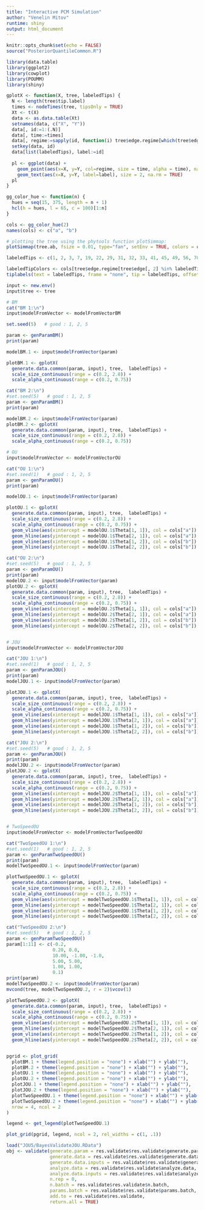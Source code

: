 ```yaml
---
title: "Interactive PCM Simulation"
author: "Venelin Mitov"
runtime: shiny
output: html_document
---
```


```r
knitr::opts_chunk$set(echo = FALSE)
source("PosteriorQuantileCommon.R")

library(data.table)
library(ggplot2)
library(cowplot)
library(POUMM)
library(shiny)

gplotX <- function(X, tree, labeledTips) {
  N <- length(tree$tip.label)
  times <- nodeTimes(tree, tipsOnly = TRUE)
  Xt <- t(X)
  data <- as.data.table(Xt)
  setnames(data, c("X", "Y"))
  data[, id:=1:(.N)]
  data[, time:=times]
  data[, regime:=sapply(id, function(i) tree$edge.regime[which(tree$edge[, 2]==i)])]
  setkey(data, id)
  data[list(labeledTips), label:=id]
  
  pl <- ggplot(data) + 
    geom_point(aes(x=X, y=Y, col=regime, size = time, alpha = time), na.rm = TRUE) +
    geom_text(aes(x=X, y=Y, label=label), size = 2, na.rm = TRUE)
  pl
}
```


```r
gg_color_hue <- function(n) {
  hues = seq(15, 375, length = n + 1)
  hcl(h = hues, l = 65, c = 100)[1:n]
}

cols <- gg_color_hue(2)
names(cols) <- c("a", "b")

# plotting the tree using the phytools function plotSimmap:
plotSimmap(tree.ab, fsize = 0.01, type="fan", setEnv = TRUE, colors = cols)

labeledTips <- c(1, 2, 3, 7, 19, 22, 29, 31, 32, 33, 41, 45, 49, 56, 70, 72, 93, 109, 169, 170, 178, 191, 209, 212, 214, 224, 234, 252, 253, 262, 267, 282, 287, 295, 324, 346, 350, 352, 369, 372, 392, 412, 413, 418, 439, 448, 452, 465, 478, 499, 500, 501, 503, 506, 507, 511, 514, 515)

labeledTipColors <- cols[tree$edge.regime[tree$edge[, 2] %in% labeledTips]]
tiplabels(text = labeledTips, frame = "none", tip = labeledTips, offset = 0.25, cex=0.6, col = labeledTipColors)

```


```r
input <- new.env()
input$tree <- tree

# BM
cat("BM 1:\n")
input$modelFromVector <- modelFromVectorBM

set.seed(5)   # good : 1, 2, 5

param <- genParamBM()
print(param)

modelBM.1 <- input$modelFromVector(param)

plotBM.1 <- gplotX(
  generate.data.common(param, input), tree,  labeledTips) + 
  scale_size_continuous(range = c(0.2, 2.8)) +
  scale_alpha_continuous(range = c(0.2, 0.75))

cat("BM 2:\n")
#set.seed(5)   # good : 1, 2, 5
param <- genParamBM()
print(param)

modelBM.2 <- input$modelFromVector(param)
plotBM.2 <- gplotX(
  generate.data.common(param, input), tree,  labeledTips) + 
  scale_size_continuous(range = c(0.2, 2.8)) +
  scale_alpha_continuous(range = c(0.2, 0.75))

# OU
input$modelFromVector <- modelFromVectorOU

cat("OU 1:\n")
#set.seed(1)   # good : 1, 2, 5
param <- genParamOU()
print(param)

modelOU.1 <- input$modelFromVector(param)

plotOU.1 <- gplotX(
  generate.data.common(param, input), tree,  labeledTips) + 
  scale_size_continuous(range = c(0.2, 2.8)) +
  scale_alpha_continuous(range = c(0.2, 0.75)) +
  geom_vline(aes(xintercept = modelOU.1$Theta[1, 1]), col = cols["a"]) +
  geom_hline(aes(yintercept = modelOU.1$Theta[2, 1]), col = cols["a"]) +
  geom_vline(aes(xintercept = modelOU.1$Theta[1, 2]), col = cols["b"]) +
  geom_hline(aes(yintercept = modelOU.1$Theta[2, 2]), col = cols["b"])

cat("OU 2:\n")
#set.seed(5)   # good : 1, 2, 5
param <- genParamOU()
print(param)
modelOU.2 <- input$modelFromVector(param)
plotOU.2 <- gplotX(
  generate.data.common(param, input), tree,  labeledTips) + 
  scale_size_continuous(range = c(0.2, 2.8)) +
  scale_alpha_continuous(range = c(0.2, 0.75)) +
  geom_vline(aes(xintercept = modelOU.2$Theta[1, 1]), col = cols["a"]) +
  geom_hline(aes(yintercept = modelOU.2$Theta[2, 1]), col = cols["a"]) +
  geom_vline(aes(xintercept = modelOU.2$Theta[1, 2]), col = cols["b"]) +
  geom_hline(aes(yintercept = modelOU.2$Theta[2, 2]), col = cols["b"])


# JOU
input$modelFromVector <- modelFromVectorJOU

cat("JOU 1:\n")
#set.seed(1)   # good : 1, 2, 5
param <- genParamJOU()
print(param)
modelJOU.1 <- input$modelFromVector(param)

plotJOU.1 <- gplotX(
  generate.data.common(param, input), tree,  labeledTips) + 
  scale_size_continuous(range = c(0.2, 2.8)) +
  scale_alpha_continuous(range = c(0.2, 0.75)) +
  geom_vline(aes(xintercept = modelJOU.1$Theta[1, 1]), col = cols["a"]) +
  geom_hline(aes(yintercept = modelJOU.1$Theta[2, 1]), col = cols["a"]) +
  geom_vline(aes(xintercept = modelJOU.1$Theta[1, 2]), col = cols["b"]) +
  geom_hline(aes(yintercept = modelJOU.1$Theta[2, 2]), col = cols["b"])

cat("JOU 2:\n")
#set.seed(5)   # good : 1, 2, 5
param <- genParamJOU()
print(param)
modelJOU.2 <- input$modelFromVector(param)
plotJOU.2 <- gplotX(
  generate.data.common(param, input), tree,  labeledTips) + 
  scale_size_continuous(range = c(0.2, 2.8)) +
  scale_alpha_continuous(range = c(0.2, 0.75)) +
  geom_vline(aes(xintercept = modelJOU.2$Theta[1, 1]), col = cols["a"]) +
  geom_hline(aes(yintercept = modelJOU.2$Theta[2, 1]), col = cols["a"]) +
  geom_vline(aes(xintercept = modelJOU.2$Theta[1, 2]), col = cols["b"]) +
  geom_hline(aes(yintercept = modelJOU.2$Theta[2, 2]), col = cols["b"])


# TwoSpeedOU
input$modelFromVector <- modelFromVectorTwoSpeedOU

cat("TwoSpeedOU 1:\n")
#set.seed(1)   # good : 1, 2, 5
param <- genParamTwoSpeedOU()
print(param)
modelTwoSpeedOU.1 <- input$modelFromVector(param)

plotTwoSpeedOU.1 <- gplotX(
  generate.data.common(param, input), tree,  labeledTips) + 
  scale_size_continuous(range = c(0.2, 2.8)) +
  scale_alpha_continuous(range = c(0.2, 0.75)) +
  geom_vline(aes(xintercept = modelTwoSpeedOU.1$Theta[1, 1]), col = cols["a"]) +
  geom_hline(aes(yintercept = modelTwoSpeedOU.1$Theta[2, 1]), col = cols["a"]) +
  geom_vline(aes(xintercept = modelTwoSpeedOU.1$Theta[1, 2]), col = cols["b"]) +
  geom_hline(aes(yintercept = modelTwoSpeedOU.1$Theta[2, 2]), col = cols["b"])

cat("TwoSpeedOU 2:\n")
#set.seed(5)   # good : 1, 2, 5
param <- genParamTwoSpeedOU()
param[1:11] <- c(-0.2, 
                 0.20, 0.0,
                 10.00, -1.00, -1.0,
                 5.00, 5.00, 
                 1.00, 1.00,
                 0.1)
print(param)
modelTwoSpeedOU.2 <- input$modelFromVector(param)
mvcond(tree, modelTwoSpeedOU.2, r = 2)$vcov(1)

plotTwoSpeedOU.2 <- gplotX(
  generate.data.common(param, input), tree,  labeledTips) + 
  scale_size_continuous(range = c(0.2, 2.8)) +
  scale_alpha_continuous(range = c(0.2, 0.75)) +
  geom_vline(aes(xintercept = modelTwoSpeedOU.2$Theta[1, 1]), col = cols["a"]) +
  geom_hline(aes(yintercept = modelTwoSpeedOU.2$Theta[2, 1]), col = cols["a"]) +
  geom_vline(aes(xintercept = modelTwoSpeedOU.2$Theta[1, 2]), col = cols["b"]) +
  geom_hline(aes(yintercept = modelTwoSpeedOU.2$Theta[2, 2]), col = cols["b"])


pgrid <- plot_grid(
  plotBM.1 + theme(legend.position = "none") + xlab("") + ylab(""), 
  plotBM.2 + theme(legend.position = "none") + xlab("") + ylab(""), 
  plotOU.1 + theme(legend.position = "none") + xlab("") + ylab(""), 
  plotOU.2 + theme(legend.position = "none") + xlab("") + ylab(""),
  plotJOU.1 + theme(legend.position = "none") + xlab("") + ylab(""), 
  plotJOU.2 + theme(legend.position = "none") + xlab("") + ylab(""),
  plotTwoSpeedOU.1 + theme(legend.position = "none") + xlab("") + ylab(""), 
  plotTwoSpeedOU.2 + theme(legend.position = "none") + xlab("") + ylab(""),
  nrow = 4, ncol = 2
)

legend <- get_legend(plotTwoSpeedOU.1)

plot_grid(pgrid, legend, ncol = 2, rel_widths = c(1, .1))
```


```r

load("JOU5/BayesValidateJOU.RData")
obj <- validate(generate.param = res.validate$res.validate$generate.param,
                generate.data = res.validate$res.validate$generate.data,
                generate.data.inputs = res.validate$res.validate$generate.data.inputs,
                analyze.data = res.validate$res.validate$analyze.data,
                analyze.data.inputs = res.validate$res.validate$analyze.data.inputs,
                n.rep = 0,
                n.batch = res.validate$res.validate$n.batch,
                params.batch = res.validate$res.validate$params.batch,
                add.to = res.validate$res.validate,
                return.all = TRUE)
```
